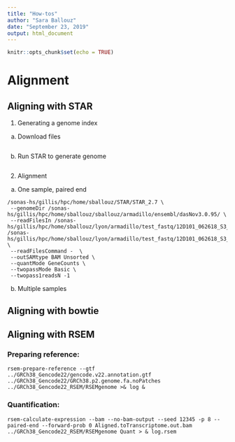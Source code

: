 ---
title: "How-tos"
author: "Sara Ballouz"
date: "September 23, 2019"
output: html_document
---

```{r setup, include=FALSE}
knitr::opts_chunk$set(echo = TRUE)
```

# Alignment

## Aligning with STAR
1. Generating a genome index
a. Download files 
```{}

```

b. Run STAR to generate genome
```{}

```

2. Alignment 
a. One sample, paired end 
```{}
/sonas-hs/gillis/hpc/home/sballouz/STAR/STAR_2.7 \
 --genomeDir /sonas-hs/gillis/hpc/home/sballouz/sballouz/armadillo/ensembl/dasNov3.0.95/ \
 --readFilesIn /sonas-hs/gillis/hpc/home/sballouz/lyon/armadillo/test_fastq/12D101_062618_S3_R1_001.fastq.filtered_pairs_R1.fastq  /sonas-hs/gillis/hpc/home/sballouz/lyon/armadillo/test_fastq/12D101_062618_S3_R2_001.fastq.filtered_pairs_R2.fastq  \
 --readFilesCommand -  \
 --outSAMtype BAM Unsorted \
 --quantMode GeneCounts \
 --twopassMode Basic \
 --twopass1readsN -1
``` 

b. Multiple samples 

 
## Aligning with bowtie 


## Aligning with RSEM 
### Preparing reference:
```{}
rsem-prepare-reference --gtf ../GRCh38_Gencode22/gencode.v22.annotation.gtf ../GRCh38_Gencode22/GRCh38.p2.genome.fa.noPatches ../GRCh38_Gencode22_RSEM/RSEMgenome >& log &
```

### Quantification:
```{}
rsem-calculate-expression --bam --no-bam-output --seed 12345 -p 8 --paired-end --forward-prob 0 Aligned.toTranscriptome.out.bam ../GRCh38_Gencode22_RSEM/RSEMgenome Quant > & log.rsem
```

